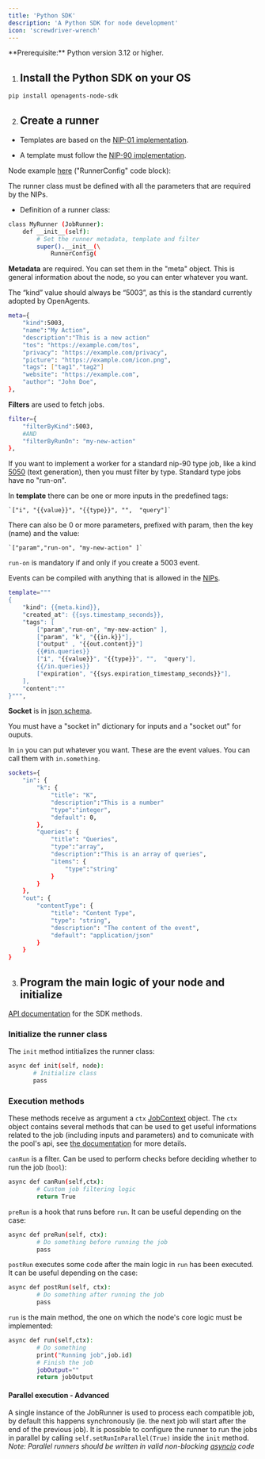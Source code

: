 ```yaml
---
title: 'Python SDK'
description: 'A Python SDK for node development'
icon: 'screwdriver-wrench'
---
```


<Info>
  **Prerequisite:** Python version 3.12 or higher.
</Info>

1. ## Install the Python SDK on your OS


```bash
pip install openagents-node-sdk
```

2. ## Create a runner

- Templates are based on the [NIP-01 implementation](https://github.com/nostr-protocol/nips/blob/master/01.md).

- A template must follow the [NIP-90 implementation](https://github.com/nostr-protocol/nips/blob/master/90.md).

Node example [here](https://github.com/OpenAgentsInc/openagents-node-python-sdk) ("RunnerConfig" code block): 
        
The runner class must be defined with all the parameters that are required by the NIPs.

- Definition of a runner class:

```bash
class MyRunner (JobRunner):
    def __init__(self):
        # Set the runner metadata, template and filter
        super().__init__(\
            RunnerConfig(
```

**Metadata** are required. You can set them in the "meta" object. This is general information about the node, so you can enter whatever you want.

The “kind” value should always be “5003”, as this is the standard currently adopted by OpenAgents.

```bash
meta={
    "kind":5003,
    "name":"My Action",
    "description":"This is a new action"
    "tos": "https://example.com/tos",
    "privacy": "https://example.com/privacy",
    "picture": "https://example.com/icon.png",
    "tags": ["tag1","tag2"]
    "website": "https://example.com",
    "author": "John Doe",
},
```

**Filters** are used to fetch jobs.


```bash
filter={
    "filterByKind":5003,
    #AND
    "filterByRunOn": "my-new-action"
},
```
If you want to implement a worker for a standard nip-90 type job, like a kind [5050](https://github.com/nostr-protocol/data-vending-machines/blob/master/kinds/5050.md) (text generation), then you must filter by type. Standard type jobs have no "run-on".

In **template** there can be one or more inputs in the predefined tags:

    `["i", "{{value}}", "{{type}}", "",  "query"]`

There can also be 0 or more parameters, prefixed with param, then the key (name) and the value:

    `["param","run-on", "my-new-action" ]`

`run-on` is mandatory if and only if you create a 5003 event.

Events can be compiled with anything that is allowed in the [NIPs](https://github.com/nostr-protocol/nips).

```bash
template="""
{
    "kind": {{meta.kind}},
    "created_at": {{sys.timestamp_seconds}},
    "tags": [
        ["param","run-on", "my-new-action" ],                             
        ["param", "k", "{{in.k}}"],
        ["output" , "{{out.content}}"]
        {{#in.queries}}
        ["i", "{{value}}", "{{type}}", "",  "query"],
        {{/in.queries}}                       
        ["expiration", "{{sys.expiration_timestamp_seconds}}"],
    ],
    "content":""
}""",
```

**Socket** is in [json schema](https://json-schema.org/). 

You must have a "socket in" dictionary for inputs and a "socket out" for ouputs. 

In `in` you can put whatever you want. These are the event values. You can call them with `in.something`.

```bash
sockets={
    "in": {
        "k": {
            "title": "K",
            "description":"This is a number"
            "type":"integer",
            "default": 0,
        },
        "queries": {
            "title": "Queries",
            "type":"array",
            "description":"This is an array of queries",
            "items": {
                "type":"string"
            }
        }
    },
    "out": {
        "contentType": {
            "title": "Content Type",
            "type": "string",
            "description": "The content of the event",
            "default": "application/json"
        }
    }
}
```

3. ## Program the main logic of your node and initialize

[API documentation](https://openagentsinc.github.io/openagents-node-python-sdk/index.html) for the SDK methods.

### Initialize the runner class

The `init` method intitializes the runner class:

```bash
async def init(self, node):
       # Initialize class
       pass
```

### Execution methods 

These methods receive as argument a `ctx` [JobContext](https://openagentsinc.github.io/openagents-node-python-sdk/JobContext.html) object.
The `ctx` object contains several methods that can be used to get useful informations related to the job (including inputs and parameters) and to comunicate with the pool's api, see [the documentation](https://openagentsinc.github.io/openagents-node-python-sdk/JobContext.html) for more details.

`canRun` is a filter. Can be used to perform checks before deciding whether to run the job (`bool`):

```bash
async def canRun(self,ctx):
        # Custom job filtering logic
        return True
```

`preRun` is a hook that runs before `run`. It can be useful depending on the case:

```bash
async def preRun(self, ctx):
        # Do something before running the job
        pass
```

`postRun` executes some code after the main logic in `run` has been executed. It can be useful depending on the case:

```bash
async def postRun(self, ctx):
        # Do something after running the job
        pass
```

`run` is the main method, the one on which the node's core logic must be implemented:

```bash
async def run(self,ctx):
        # Do something
        print("Running job",job.id)
        # Finish the job
        jobOutput=""
        return jobOutput
```

#### Parallel execution - Advanced

A single instance of the JobRunner is used to process each compatible job, by default this happens synchronously (ie. the next job will start after the end of the previous job).
It is possible to configure the runner to run the jobs in parallel by calling `self.setRunInParallel(True)` inside the `init` method.
*Note: Parallel runners should be written in valid non-blocking [asyncio](https://docs.python.org/3/library/asyncio.html) code*
